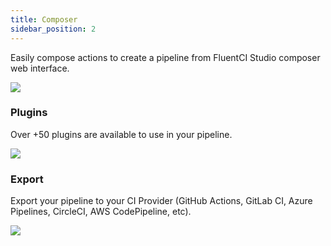 ```yaml
---
title: Composer
sidebar_position: 2
---
```


Easily compose actions to create a pipeline from FluentCI Studio composer web interface.


<div style={{ border: "1px solid rgba(255, 255, 255, 0.2)" }}>
  <img src={composer} />
</div>

### Plugins

Over +50 plugins are available to use in your pipeline.


<div style={{ border: "1px solid rgba(255, 255, 255, 0.2)" }}>
  <img src={plugins} />
</div>

### Export

Export your pipeline to your CI Provider (GitHub Actions, GitLab CI, Azure Pipelines, CircleCI, AWS CodePipeline, etc).


<div style={{ border: "1px solid rgba(255, 255, 255, 0.2)" }}>
  <img src={exportPreview} />
</div>
